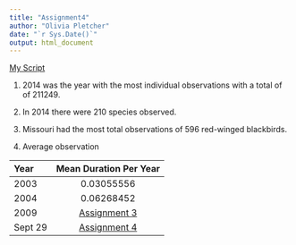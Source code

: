 ```yaml
---
title: "Assignment4"
author: "Olivia Pletcher"
date: "`r Sys.Date()`"
output: html_document
---
```

[My Script](scripts/assignment 4.R)

1. 2014 was the year with the most individual observations with a total of of 211249.

2. In 2014 there were 210 species observed.

3. Missouri had the most total observations of 596 red-winged blackbirds.

4. Average observation

|Year|Mean Duration Per Year|
|:-| :--:|
|2003| 0.03055556|
|2004|0.06268452|
|2009| [Assignment 3](Assignment3/assignment3.html)|
|Sept 29| [Assignment 4](scripts/Assignment4.html)|

